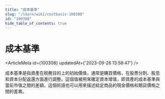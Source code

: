 ```yaml
---
title: "成本基準"
slug: "/learn/wiki/costbasis-100308"
id: "100308"
hide_table_of_contents: true
---
```



# 成本基準

<ArticleMeta id={100308} updatedAt={'2023-09-26 13:58:47'} />
<div className='border-solid border-b border-t-0 my-4 border-[var(--ifm-color-gray-300)]' />

成本基準是指資產在税務目的上的初始價值，通常是購買價格，在股票分割、股息和資本分配返還方面進行調整。這個值被用來確定資本增值，即資產的成本基準與當前市值之間的差額。這個術語也可以用來描述給定商品的現金價格和期貨價格之間的差異。
